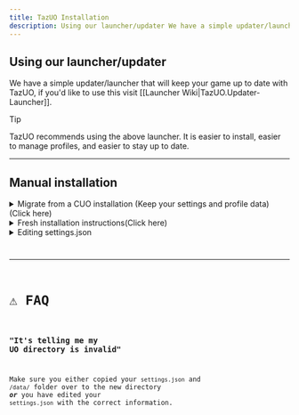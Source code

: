 ```yaml
---
title: TazUO Installation
description: Using our launcher/updater We have a simple updater/launcher that will keep your game up to date with TazUO, if you'd like to use this visit Launcher Wiki|TazUO.
---
```




## Using our launcher/updater
We have a simple updater/launcher that will keep your game up to date with TazUO, if you'd like to use this visit [[Launcher Wiki|TazUO.Updater-Launcher]].

> [!TIP]
> TazUO recommends using the above launcher. It is easier to install, easier to manage profiles, and easier to stay up to date.

***
## Manual installation

<details>
<summary>Migrate from a CUO installation (Keep your settings and profile data) (Click here)</summary>  

### Installation is easy:

:::note[If you used the updater to install TUO, skip to **step 3**]
:::

1. Downloaded the [latest release](https://github.com/bittiez/TazUO/releases/latest)  

       You need the TazUO.zip file from that release.

2. Create a folder where you want TUO installed, for example `Documents/TazUO`

3. Unzip the `ClassicUO.zip` file you downloaded in `step 1` into the folder you created in `step 2`

4. Copy your old `settings.json` and `/Data/` folder from your **old CUO** install into your new directory
```bash
These can usually be found under ClassicUO/ClassicUO/
            You can right click the ClassicUO shortcut on your desktop and hit "Open file location" for easier access.
       
       You may need to edit settings.json and update your ultimaonlinedirectory location.

       You can skip this step(3) if you don't want your old settings and profiles(macros/gumps/spell bars/etc) copied over.
```  

5. Run ClassicUO.exe in your new directory!


Your finished directory should look something like this(with a few more files than this):
![image](https://user-images.githubusercontent.com/3859393/222996710-c5ead68e-4ac0-46ad-8308-b1edd03b6710.png)
</details>

<details>
<summary>Fresh installation instructions(Click here)</summary>
1. Follow the steps above, skipping `step 3`. 

2. Run ClassicUO.exe once, it will create a `settings.json` file that you will need to populate with your UO directory, server info and optional assistant.
</details>

<details>
<summary>Editing settings.json</summary>

1. Open your TazUO folder

<Code code="If you used the updater, open the TUO folder inside your TazUO folder." lang="bash" />

2. Locate and open `settings.json`, you can use notepad or notepad++.

3. Editing important settings  
3.1 Shard ip and port  
        Find and edit these lines as needed for your specific shard, their website should list their IP and PORT
```json
"ip": "login.shardaddress.com",
  "port": 2593,
``` 

3.2 Ultima online installation directory  
        Find and edit this line as needed for where you have Ultima Online installed (Not CUO or TazUO, your install from EA)
```json
"ultimaonlinedirectory": "C:\\Program Files (x86)\\Electronic Arts\\Ultima Online Classic",
```

<details>
<summary>Are you planning on using an assistant such as Razor Enhanced or Classic Assist?</summary>

In the TazUO folder go to data. In that folder should be a folder named plugins. Drop your preferred client assistant, ex Razor Enhanced. 

**Find and locate this line**
```json
"plugins": [
  ]
```bash
**If you are using Razor Enhanced**
```json
"plugins": [
    "Razor\\RazorEnhanced.exe"
  ]
```bash
**If you are using Classic Assist**
```json
"plugins": [
    "ClassicAssist\\ClassicAssist.dll"
  ]
```
</details>
</details>


***

# ⚠️ FAQ
### "It's telling me my UO directory is invalid"  
Make sure you either copied your `settings.json` and `/data/` folder over to the new directory ***or*** you have edited your `settings.json` with the correct information.